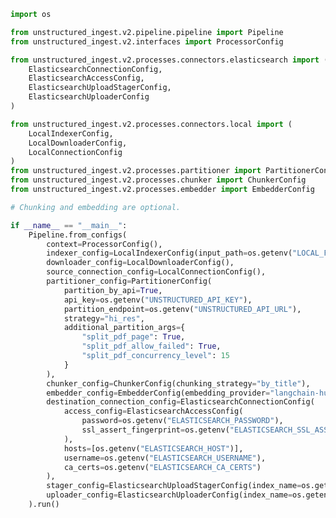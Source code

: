 ```python Python Ingest v2
import os

from unstructured_ingest.v2.pipeline.pipeline import Pipeline
from unstructured_ingest.v2.interfaces import ProcessorConfig

from unstructured_ingest.v2.processes.connectors.elasticsearch import (
    ElasticsearchConnectionConfig,
    ElasticsearchAccessConfig,
    ElasticsearchUploadStagerConfig,
    ElasticsearchUploaderConfig
)

from unstructured_ingest.v2.processes.connectors.local import (
    LocalIndexerConfig,
    LocalDownloaderConfig,
    LocalConnectionConfig
)
from unstructured_ingest.v2.processes.partitioner import PartitionerConfig
from unstructured_ingest.v2.processes.chunker import ChunkerConfig
from unstructured_ingest.v2.processes.embedder import EmbedderConfig

# Chunking and embedding are optional.

if __name__ == "__main__":
    Pipeline.from_configs(
        context=ProcessorConfig(),
        indexer_config=LocalIndexerConfig(input_path=os.getenv("LOCAL_FILE_INPUT_DIR")),
        downloader_config=LocalDownloaderConfig(),
        source_connection_config=LocalConnectionConfig(),
        partitioner_config=PartitionerConfig(
            partition_by_api=True,
            api_key=os.getenv("UNSTRUCTURED_API_KEY"),
            partition_endpoint=os.getenv("UNSTRUCTURED_API_URL"),
            strategy="hi_res",
            additional_partition_args={
                "split_pdf_page": True,
                "split_pdf_allow_failed": True,
                "split_pdf_concurrency_level": 15
            }
        ),
        chunker_config=ChunkerConfig(chunking_strategy="by_title"),
        embedder_config=EmbedderConfig(embedding_provider="langchain-huggingface"),
        destination_connection_config=ElasticsearchConnectionConfig(
            access_config=ElasticsearchAccessConfig(
                password=os.getenv("ELASTICSEARCH_PASSWORD"),
                ssl_assert_fingerprint=os.getenv("ELASTICSEARCH_SSL_ASSERT_FINGERPRINT")
            ),
            hosts=[os.getenv("ELASTICSEARCH_HOST")],
            username=os.getenv("ELASTICSEARCH_USERNAME"),
            ca_certs=os.getenv("ELASTICSEARCH_CA_CERTS")
        ),
        stager_config=ElasticsearchUploadStagerConfig(index_name=os.getenv("ELASTICSEARCH_INDEX_NAME")),
        uploader_config=ElasticsearchUploaderConfig(index_name=os.getenv("ELASTICSEARCH_INDEX_NAME"))
    ).run()
```